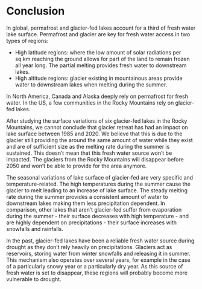 # Conclusion
In global, permafrost and glacier-fed lakes account for a third of fresh water lake surface. Permafrost and glacier are key for fresh water access in two types of regions:

-   High latitude regions: where the low amount of solar radiations per sq.km reaching the ground allows for part of the land to remain frozen all year long. The partial melting provides fresh water to downstream lakes.
-   High altitude regions: glacier existing in mountainous areas provide water to downstream lakes when melting during the summer.

In North America, Canada and Alaska deeply rely on permafrost for fresh water. In the US, a few communities in the Rocky Mountains rely on glacier-fed lakes.


After studying the surface variations of six glacier-fed lakes in the Rocky Mountains, we cannot conclude that glacier retreat has had an impact on lake surface between 1985 and 2020. We believe that this is due to the glacier still providing the around the same amount of water while they exist and are of sufficient size as the melting rate during the summer is sustained. This doesn't mean that this fresh water source won't be impacted. The glaciers from the Rocky Mountains will disappear before 2050 and won't be able to provide for the area anymore.


The seasonal variations of lake surface of glacier-fed are very specific and temperature-related. The high temperatures during the summer cause the glacier to melt leading to an increase of lake surface. The steady melting rate during the summer provides a consistent amount of water to downstream lakes making them less precipitation dependent. In comparison, other lakes that aren't glacier-fed suffer from evaporation during the summer - their surface decreases with high temperature - and are highly dependent on precipitations - their surface increases with snowfalls and rainfalls.

In the past, glacier-fed lakes have been a reliable fresh water source during drought as they don't rely heavily on precipitations. Glaciers act as reservoirs, storing water from winter snowfalls and releasing it in summer. This mechanism also operates over several years, for example in the case of a particularly snowy year or a particularly dry year. As this source of fresh water is set to disappear, these regions will probably become more vulnerable to drought.

